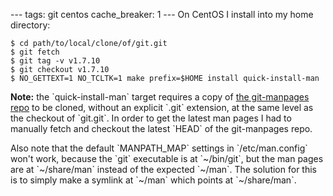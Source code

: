 ---
tags: git centos
cache_breaker: 1
---
On CentOS I install into my home directory:

<pre lang="shell">$ cd path/to/local/clone/of/git.git
$ git fetch
$ git tag -v v1.7.10
$ git checkout v1.7.10
$ NO_GETTEXT=1 NO_TCLTK=1 make prefix=$HOME install quick-install-man</pre>

'''Note:''' the `quick-install-man` target requires a copy of [http://git.kernel.org/?p=git/git-manpages.git;a=summary the git-manpages repo] to be cloned, without an explicit `.git` extension, at the same level as the checkout of `git.git`. In order to get the latest man pages I had to manually fetch and checkout the latest `HEAD` of the git-manpages repo.

Also note that the default `MANPATH_MAP` settings in `/etc/man.config` won't work, because the `git` executable is at `~/bin/git`, but the man pages are at `~/share/man` instead of the expected `~/man`. The solution for this is to simply make a symlink at `~/man` which points at `~/share/man`.
